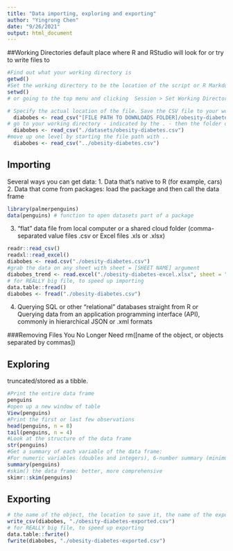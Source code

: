 ```yaml
---
title: "Data importing, exploring and exporting"
author: "Yingrong Chen"
date: "9/26/2021"
output: html_document
---
```

##Working Directories
default place where R and RStudio will look for or try to write files to
```r
#Find out what your working directory is
getwd()
#Set the working directory to be the location of the script or R Markdown
setwd()
# or going to the top menu and clicking  Session > Set Working Directory... > To Source File Location.
```

```r
# Specify the actual location of the file. Save the CSV file to your working directory or a sub-directory thereof.
  diabobes <- read_csv("[FILE PATH TO DOWNLOADS FOLDER]/obesity-diabetes.csv")
# go to your working directory - indicated by the . - then the folder datasets, then search there for obesity-diabetes.csv
  diabobes <- read_csv("./datasets/obesity-diabetes.csv")
#move up one level by starting the file path with ..
  diabobes <- read_csv("../obesity-diabetes.csv")

```

## Importing
Several ways you can get data:
1. Data that’s native to R (for example, cars) 
2. Data that come from packages: load the package and then call the data frame
```r
library(palmerpenguins)
data(penguins) # function to open datasets part of a package
```
3. “flat” data file from local computer or a shared cloud folder (comma-separated value files .csv or Excel files .xls or .xlsx)

```r
readr::read_csv()
readxl::read_excel()
diabobes <- read.csv("./obesity-diabetes.csv")
#grab the data on any sheet with sheet = [SHEET NAME] argument
diabobes_trend <- read.excel("./obesity-diabetes-excel.xlsx", sheet = "diabobes_trends")
# for REALLY big file, to speed up importing
data.table::fread()
diabobes <- fread("./obesity-diabetes.csv")
```

4. Querying SQL or other “relational” databases straight from R or Querying data from an application programming interface (API), commonly in hierarchical JSON or .xml formats

###Removing Files You No Longer Need
rm([name of the object, or objects separated by commas]) 

## Exploring
truncated/stored as a tibble.
```r
#Print the entire data frame
penguins
#open up a new window of table
View(penguins)
#Print the first or last few observations
head(penguins, n = 8)
tail(penguins, n = 4)
#Look at the structure of the data frame
str(penguins)
#Get a summary of each variable of the data frame: 
#For numeric variables (doubles and integers), 6-number summary (minimum, maximum, 1st and 3rd quartiles, median, and mean). For categorical variables (factors), the levels of the factor and the number of observations in each.
summary(penguins)
#skim() the data frame: better, more comprehensive
skimr::skim(penguins)
```

## Exporting

```r
# the name of the object, the location to save it, the name of the exported file
write_csv(diabobes, "./obesity-diabetes-exported.csv")
# for REALLY big file, to speed up exporting
data.table::fwrite()
fwrite(diabobes, "./obesity-diabetes-exported.csv")
```



